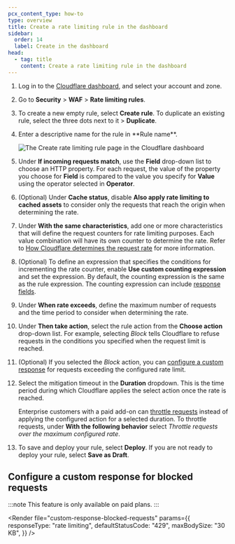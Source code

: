 ```yaml
---
pcx_content_type: how-to
type: overview
title: Create a rate limiting rule in the dashboard
sidebar:
  order: 14
  label: Create in the dashboard
head:
  - tag: title
    content: Create a rate limiting rule in the dashboard
---
```



1. Log in to the [Cloudflare dashboard](https://dash.cloudflare.com/), and select your account and zone.

2. Go to **Security** > **WAF** > **Rate limiting rules**.

3. To create a new empty rule, select **Create rule**. To duplicate an existing rule, select the three dots next to it > **Duplicate**.

4. <a id="rule-form" />
   Enter a descriptive name for the rule in **Rule name**.

   ![The Create rate limiting rule page in the Cloudflare dashboard](~/assets/images/waf/custom-rules/rate-limiting-create.png)

5. Under **If incoming requests match**, use the **Field** drop-down list to choose an HTTP property. For each request, the value of the property you choose for **Field** is compared to the value you specify for **Value** using the operator selected in **Operator**.

6. (Optional) Under **Cache status**, disable **Also apply rate limiting to cached assets** to consider only the requests that reach the origin when determining the rate.

7. Under **With the same characteristics**, add one or more characteristics that will define the request counters for rate limiting purposes. Each value combination will have its own counter to determine the rate. Refer to [How Cloudflare determines the request rate](/waf/rate-limiting-rules/request-rate/) for more information.

8. (Optional) To define an expression that specifies the conditions for incrementing the rate counter, enable **Use custom counting expression** and set the expression. By default, the counting expression is the same as the rule expression. The counting expression can include [response fields](/ruleset-engine/rules-language/fields/reference/?field-category=Response).

9. Under **When rate exceeds**, define the maximum number of requests and the time period to consider when determining the rate.

10. Under **Then take action**, select the rule action from the **Choose action** drop-down list. For example, selecting _Block_ tells Cloudflare to refuse requests in the conditions you specified when the request limit is reached.

11. (Optional) If you selected the _Block_ action, you can [configure a custom response](#configure-a-custom-response-for-blocked-requests) for requests exceeding the configured rate limit.

12. Select the mitigation timeout in the **Duration** dropdown. This is the time period during which Cloudflare applies the select action once the rate is reached.

    Enterprise customers with a paid add-on can [throttle requests](/waf/rate-limiting-rules/parameters/#with-the-following-behavior) instead of applying the configured action for a selected duration. To throttle requests, under **With the following behavior** select _Throttle requests over the maximum configured rate_.

13. To save and deploy your rule, select **Deploy**. If you are not ready to deploy your rule, select **Save as Draft**.

## Configure a custom response for blocked requests

:::note
This feature is only available on paid plans.
:::

<Render
	file="custom-response-blocked-requests"
	params={{
		responseType: "rate limiting",
		defaultStatusCode: "429",
		maxBodySize: "30 KB",
	}}
/>
